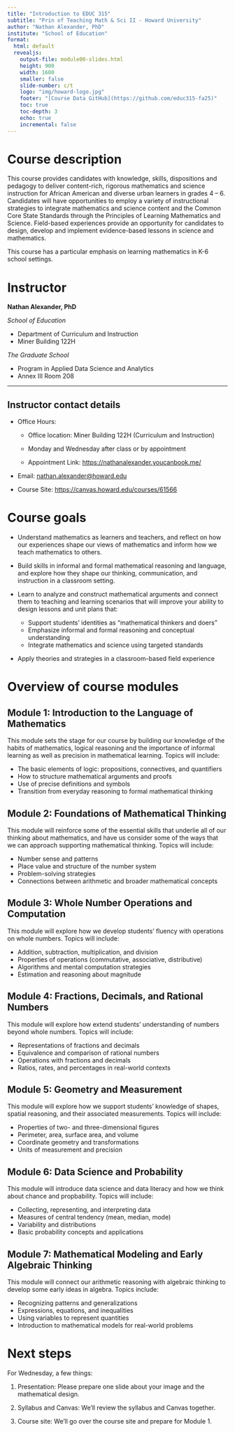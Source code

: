 ```yaml
---
title: "Introduction to EDUC 315"
subtitle: "Prin of Teaching Math & Sci II - Howard University"
author: "Nathan Alexander, PhD"
institute: "School of Education"
format: 
  html: default
  revealjs:
    output-file: module00-slides.html
    height: 900
    width: 1600
    smaller: false
    slide-number: c/t
    logo: "img/howard-logo.jpg"
    footer: "[Course Data GitHub](https://github.com/educ315-fa25)"
    toc: true
    toc-depth: 3
    echo: true
    incremental: false
---
```


# Course description

This course provides candidates with knowledge, skills, dispositions and pedagogy to deliver content-rich, rigorous mathematics and science instruction for African American and diverse urban learners in grades 4 – 6. Candidates will have opportunities to employ a variety of instructional strategies to integrate mathematics and science content and the Common Core State Standards through the Principles of Learning Mathematics and Science. Field-based experiences provide an opportunity for candidates to design, develop and implement evidence-based lessons in science and mathematics.

This course has a particular emphasis on learning mathematics in K-6 school settings.

# Instructor

**Nathan Alexander, PhD**

*School of Education*

-   Department of Curriculum and Instruction
-   Miner Building 122H

*The Graduate School*

-   Program in Applied Data Science and Analytics
-   Annex III Room 208

------------------------------------------------------------------------

## Instructor contact details

-   Office Hours:

    -   Office location: Miner Building 122H (Curriculum and Instruction)

    -   Monday and Wednesday after class or by appointment

    -   Appointment Link: <https://nathanalexander.youcanbook.me/>

-   Email: [nathan.alexander\@howard.edu](mailto:nathan.alexander@howard.edu)

-   Course Site: <https://canvas.howard.edu/courses/61566>

# Course goals

-   Understand mathematics as learners and teachers, and reflect on how our experiences shape our views of mathematics and inform how we teach mathematics to others.

-   Build skills in informal and formal mathematical reasoning and language, and explore how they shape our thinking, communication, and instruction in a classroom setting.

-   Learn to analyze and construct mathematical arguments and connect them to teaching and learning scenarios that will improve your ability to design lessons and unit plans that:

    -   Support students’ identities as "mathematical thinkers and doers"
    -   Emphasize informal and formal reasoning and conceptual understanding
    -   Integrate mathematics and science using targeted standards

-   Apply theories and strategies in a classroom-based field experience

# Overview of course modules

## Module 1: Introduction to the Language of Mathematics

This module sets the stage for our course by building our knowledge of the habits of mathematics, logical reasoning and the importance of informal learning as well as precision in mathematical learning. Topics will include:

-   The basic elements of logic: propositions, connectives, and quantifiers
-   How to structure mathematical arguments and proofs
-   Use of precise definitions and symbols
-   Transition from everyday reasoning to formal mathematical thinking

## Module 2: Foundations of Mathematical Thinking

This module will reinforce some of the essential skills that underlie all of our thinking about mathematics, and have us consider some of the ways that we can approach supporting mathematical thinking. Topics will include:

-   Number sense and patterns
-   Place value and structure of the number system
-   Problem-solving strategies
-   Connections between arithmetic and broader mathematical concepts

## Module 3: Whole Number Operations and Computation

This module will explore how we develop students' fluency with operations on whole numbers. Topics will include:

-   Addition, subtraction, multiplication, and division
-   Properties of operations (commutative, associative, distributive)
-   Algorithms and mental computation strategies
-   Estimation and reasoning about magnitude

## Module 4: Fractions, Decimals, and Rational Numbers

This module will explore how extend students' understanding of numbers beyond whole numbers. Topics will include:

-   Representations of fractions and decimals
-   Equivalence and comparison of rational numbers
-   Operations with fractions and decimals
-   Ratios, rates, and percentages in real-world contexts

## Module 5: Geometry and Measurement

This module will explore how we support students' knowledge of shapes, spatial reasoning, and their associated measurements. Topics will include:

-   Properties of two- and three-dimensional figures
-   Perimeter, area, surface area, and volume
-   Coordinate geometry and transformations
-   Units of measurement and precision

## Module 6: Data Science and Probability

This module will introduce data science and data literacy and how we think about chance and propbability. Topics will include:

-   Collecting, representing, and interpreting data
-   Measures of central tendency (mean, median, mode)
-   Variability and distributions
-   Basic probability concepts and applications

## Module 7: Mathematical Modeling and Early Algebraic Thinking

This module will connect our arithmetic reasoning with algebraic thinking to develop some early ideas in algebra. Topics include:

-   Recognizing patterns and generalizations
-   Expressions, equations, and inequalities
-   Using variables to represent quantities
-   Introduction to mathematical models for real-world problems

# Next steps

For Wednesday, a few things:

1.  Presentation: Please prepare one slide about your image and the mathematical design.

2.  Syllabus and Canvas: We'll review the syllabus and Canvas together.

3.  Course site: We'll go over the course site and prepare for Module 1.
